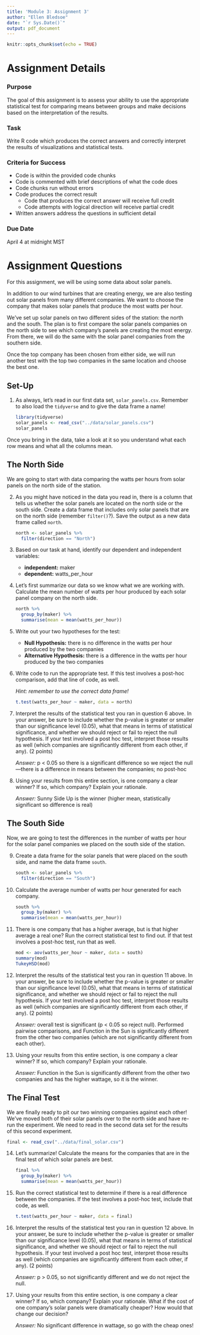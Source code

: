 ```yaml
---
title: 'Module 3: Assignment 3'
author: "Ellen Bledsoe"
date: "`r Sys.Date()`"
output: pdf_document
---
```


```r
knitr::opts_chunk$set(echo = TRUE)
```

# Assignment Details

### Purpose

The goal of this assignment is to assess your ability to use the appropriate statistical test for comparing means between groups and make decisions based on the interpretation of the results.

### Task

Write R code which produces the correct answers and correctly interpret the results of visualizations and statistical tests.

### Criteria for Success

-   Code is within the provided code chunks
-   Code is commented with brief descriptions of what the code does
-   Code chunks run without errors
-   Code produces the correct result
    -   Code that produces the correct answer will receive full credit
    -   Code attempts with logical direction will receive partial credit
-   Written answers address the questions in sufficient detail

### Due Date

April 4 at midnight MST

# Assignment Questions

For this assignment, we will be using some data about solar panels.

In addition to our wind turbines that are creating energy, we are also testing out solar panels from many different companies. We want to choose the company that makes solar panels that produce the most watts per hour.

We've set up solar panels on two different sides of the station: the north and the south. The plan is to first compare the solar panels companies on the north side to see which company's panels are creating the most energy. From there, we will do the same with the solar panel companies from the southern side.

Once the top company has been chosen from either side, we will run another test with the top two companies in the same location and choose the best one.

## Set-Up

1.  As always, let's read in our first data set, `solar_panels.csv`. Remember to also load the `tidyverse` and to give the data frame a name!

    ```r
    library(tidyverse)
    solar_panels <- read_csv("../data/solar_panels.csv")
    solar_panels
    ```

Once you bring in the data, take a look at it so you understand what each row means and what all the columns mean.

## The North Side

We are going to start with data comparing the watts per hours from solar panels on the north side of the station.

2.  As you might have noticed in the data you read in, there is a column that tells us whether the solar panels are located on the north side or the south side. Create a data frame that includes only solar panels that are on the north side (remember `filter()`?). Save the output as a new data frame called `north`.

    ```r
    north <- solar_panels %>% 
      filter(direction == "North")
    ```

3.  Based on our task at hand, identify our dependent and independent variables:

    -   **independent:** maker
    -   **dependent:** watts_per_hour

4.  Let's first summarize our data so we know what we are working with. Calculate the mean number of watts per hour produced by each solar panel company on the north side.

    ```r
    north %>% 
      group_by(maker) %>% 
      summarise(mean = mean(watts_per_hour))
    ```

5.  Write out your two hypotheses for the test:

    -   **Null Hypothesis:** there is no difference in the watts per hour produced by the two companies
    -   **Alternative Hypothesis:** there is a difference in the watts per hour produced by the two companies

6.  Write code to run the appropriate test. If this test involves a post-hoc comparison, add that line of code, as well.

    *Hint: remember to use the correct data frame!*

    ```r
    t.test(watts_per_hour ~ maker, data = north)
    ```

7.  Interpret the results of the statistical test you ran in question 6 above. In your answer, be sure to include whether the p-value is greater or smaller than our significance level (0.05), what that means in terms of statistical significance, and whether we should reject or fail to reject the null hypothesis. If your test involved a post hoc test, interpret those results as well (which companies are significantly different from each other, if any). (2 points)

    *Answer:* p \< 0.05 so there is a significant difference so we reject the null---there is a difference in means between the companies; no post-hoc

8.  Using your results from this entire section, is one company a clear winner? If so, which company? Explain your rationale.

    *Answer:* Sunny Side Up is the winner (higher mean, statistically significant so difference is real)

## The South Side

Now, we are going to test the differences in the number of watts per hour for the solar panel companies we placed on the south side of the station.

9.  Create a data frame for the solar panels that were placed on the south side, and name the data frame `south`.

    ```r
    south <- solar_panels %>% 
      filter(direction == "South")
    ```

10. Calculate the average number of watts per hour generated for each company.

    ```r
    south %>% 
      group_by(maker) %>% 
      summarise(mean = mean(watts_per_hour))
    ```

11. There is one company that has a higher average, but is that higher average a real one? Run the correct statistical test to find out. If that test involves a post-hoc test, run that as well.

    ```r
    mod <- aov(watts_per_hour ~ maker, data = south)
    summary(mod)
    TukeyHSD(mod)
    ```

12. Interpret the results of the statistical test you ran in question 11 above. In your answer, be sure to include whether the p-value is greater or smaller than our significance level (0.05), what that means in terms of statistical significance, and whether we should reject or fail to reject the null hypothesis. If your test involved a post hoc test, interpret those results as well (which companies are significantly different from each other, if any). (2 points)

    *Answer:* overall test is significant (p \< 0.05 so reject null). Performed pairwise comparisons, and Function in the Sun is significantly different from the other two companies (which are not significantly different from each other).

13. Using your results from this entire section, is one company a clear winner? If so, which company? Explain your rationale.

    *Answer:* Function in the Sun is significantly different from the other two companies and has the higher wattage, so it is the winner.

## The Final Test

We are finally ready to pit our two winning companies against each other! We've moved both of their solar panels over to the north side and have re-run the experiment. We need to read in the second data set for the results of this second experiment.

```r
final <- read_csv("../data/final_solar.csv")
```

14. Let's summarize! Calculate the means for the companies that are in the final test of which solar panels are best.

    ```r
    final %>% 
      group_by(maker) %>% 
      summarise(mean = mean(watts_per_hour))
    ```

15. Run the correct statistical test to determine if there is a real difference between the companies. If the test involves a post-hoc test, include that code, as well.

    ```r
    t.test(watts_per_hour ~ maker, data = final)
    ```

16. Interpret the results of the statistical test you ran in question 12 above. In your answer, be sure to include whether the p-value is greater or smaller than our significance level (0.05), what that means in terms of statistical significance, and whether we should reject or fail to reject the null hypothesis. If your test involved a post hoc test, interpret those results as well (which companies are significantly different from each other, if any). (2 points)

    *Answer:* p \> 0.05, so not significantly different and we do not reject the null.

17. Using your results from this entire section, is one company a clear winner? If so, which company? Explain your rationale. What if the cost of one company's solar panels were dramatically cheaper? How would that change our decision?

    *Answer:* No significant difference in wattage, so go with the cheap ones!
